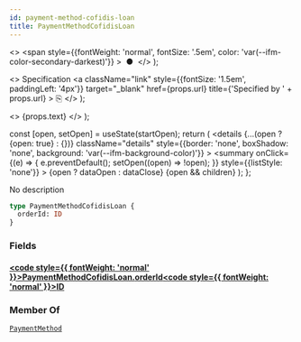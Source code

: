 ```yaml
---
id: payment-method-cofidis-loan
title: PaymentMethodCofidisLoan
---
```


  <>
    <span
      style={{fontWeight: 'normal', fontSize: '.5em', color: 'var(--ifm-color-secondary-darkest)'}}
    >
      &nbsp;●&nbsp;
    </span>
  </>
);

  <>
    Specification
    <a
      className="link"
      style={{fontSize: '1.5em', paddingLeft: '4px'}}
      target="_blank"
      href={props.url}
      title={'Specified by ' + props.url}
    >
      ⎘
    </a>
  </>
);

  <>
    <span className={props.class}>{props.text}</span>
  </>
);


  const [open, setOpen] = useState(startOpen);
  return (
    <details
      {...(open ? {open: true} : {})}
      className="details"
      style={{border: 'none', boxShadow: 'none', background: 'var(--ifm-background-color)'}}
    >
      <summary
        onClick={(e) => {
          e.preventDefault();
          setOpen((open) => !open);
        }}
        style={{listStyle: 'none'}}
      >
        {open ? dataOpen : dataClose}
      </summary>
      {open && children}
    </details>
  );
};

No description

```graphql
type PaymentMethodCofidisLoan {
  orderId: ID
}
```

### Fields

#### [<code style={{ fontWeight: 'normal' }}>PaymentMethodCofidisLoan.<b>orderId</b></code>](#)<Bullet />[<code style={{ fontWeight: 'normal' }}><b>ID</b></code>](/docs/apis/graphql/types/scalars/id.mdx) <Badge class="badge badge--secondary " text="scalar"/>

### Member Of

[`PaymentMethod`](/docs/apis/graphql/types/objects/payment-method.mdx) <Badge class="badge badge--secondary badge--relation" text="object"/>
